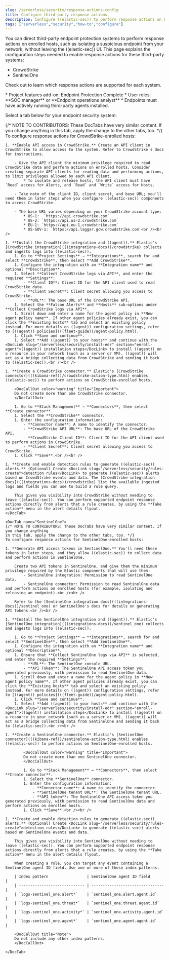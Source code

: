 ```yaml
---
slug: /serverless/security/response-actions-config
title: Configure third-party response actions
description: Configure ((elastic-sec)) to perform response actions on hosts protected by third-party systems.
tags: ["serverless","security","how-to","configure"]
---
```


<DocBadge template="technical preview" />

<DocCallOut template="technical_preview" />

<div id="response-actions-config"></div>

You can direct third-party endpoint protection systems to perform response actions on enrolled hosts, such as isolating a suspicious endpoint from your network, without leaving the ((elastic-sec)) UI. This page explains the configuration steps needed to enable response actions for these third-party systems:

* CrowdStrike
* SentinelOne

Check out <DocLink slug="/serverless/security/third-party-actions" /> to learn which response actions are supported for each system.

<DocCallOut title="Prerequisites">
* <DocLink slug="/serverless/elasticsearch/manage-project">Project features add-on</DocLink>: Endpoint Protection Complete
* <DocLink slug="/serverless/general/assign-user-roles">User roles</DocLink>: **SOC manager** or **Endpoint operations analyst**
* Endpoints must have actively running third-party agents installed.
</DocCallOut>

Select a tab below for your endpoint security system:

<DocTabs>
    <DocTab name="CrowdStrike">
    {/* NOTE TO CONTRIBUTORS: These DocTabs have very similar content. If you change anything 
    in this tab, apply the change to the other tabs, too. */}
    To configure response actions for CrowdStrike-enrolled hosts:

    1. **Enable API access in CrowdStrike.** Create an API client in CrowdStrike to allow access to the system. Refer to CrowdStrike's docs for instructions.

        - Give the API client the minimum privilege required to read CrowdStrike data and perform actions on enrolled hosts. Consider creating separate API clients for reading data and performing actions, to limit privileges allowed by each API client.
            * To isolate and release hosts, the API client must have `Read` access for Alerts, and `Read` and `Write` access for Hosts.

        - Take note of the client ID, client secret, and base URL; you'll need them in later steps when you configure ((elastic-sec)) components to access CrowdStrike.

        - The base URL varies depending on your CrowdStrike account type:
            * US-1:  `https://api.crowdstrike.com`
            * US-2: `https://api.us-2.crowdstrike.com`
            * EU-1: `https://api.eu-1.crowdstrike.com`
            * US-GOV-1: `https://api.laggar.gcw.crowdstrike.com`<br /><br />

    1. **Install the CrowdStrike integration and ((agent)).** Elastic's [CrowdStrike integration](((integrations-docs))/crowdstrike) collects and ingests logs into ((elastic-sec)).
        1. Go to **Project Settings** → **Integrations**, search for and select **CrowdStrike**, then select **Add CrowdStrike**.
        1. Configure the integration with an **Integration name** and optional **Description**.
        1. Select **Collect CrowdStrike logs via API**, and enter the required **Settings**:
            - **Client ID**: Client ID for the API client used to read CrowdStrike data.
            - **Client Secret**: Client secret allowing you access to CrowdStrike.
            - **URL**: The base URL of the CrowdStrike API.
        1. Select the **Falcon Alerts** and **Hosts** sub-options under **Collect CrowdStrike logs via API**.
        1. Scroll down and enter a name for the agent policy in **New agent policy name**. If other agent policies already exist, you can click the **Existing hosts** tab and select an existing policy instead. For more details on ((agent)) configuration settings, refer to [((agent)) policies](((fleet-guide))/agent-policy.html).
        1. Click **Save and continue**.
        1. Select **Add ((agent)) to your hosts** and continue with the <DocLink slug="/serverless/security/install-edr" section="enroll-agent">((agent)) installation steps</DocLink> to install ((agent)) on a resource in your network (such as a server or VM). ((agent)) will act as a bridge collecting data from CrowdStrike and sending it back to ((elastic-sec)).<br /><br />

    1. **Create a CrowdStrike connector.** Elastic's [CrowdStrike connector](((kibana-ref))/crowdstrike-action-type.html) enables ((elastic-sec)) to perform actions on CrowdStrike-enrolled hosts.

        <DocCallOut color="warning" title="Important">
        Do not create more than one CrowdStrike connector.
        </DocCallOut>

        1. Go to **Stack Management** → **Connectors**, then select **Create connector**.
        1. Select the **CrowdStrike** connector.
        1. Enter the configuration information:
            - **Connector name**: A name to identify the connector.
            - **CrowdStrike API URL**: The base URL of the CrowdStrike API.
            - **CrowdStrike Client ID**: Client ID for the API client used to perform actions in CrowdStrike.
            - **Client Secret**: Client secret allowing you access to CrowdStrike.
        1. Click **Save**.<br /><br />
        
    1. **Create and enable detection rules to generate ((elastic-sec)) alerts.** (Optional) Create <DocLink slug="/serverless/security/rules-create">detection rules</DocLink> to generate ((elastic-sec)) alerts based on CrowdStrike events and data. The [CrowdStrike integration docs](((integrations-docs))/crowdstrike) list the available ingested logs and fields you can use to build a rule query.

        This gives you visibility into CrowdStrike without needing to leave ((elastic-sec)). You can perform supported endpoint response actions directly from alerts that a rule creates, by using the **Take action** menu in the alert details flyout.
    </DocTab>

    <DocTab name="SentinelOne">
    {/* NOTE TO CONTRIBUTORS: These DocTabs have very similar content. If you change anything 
    in this tab, apply the change to the other tabs, too. */}
    To configure response actions for SentinelOne-enrolled hosts:

    1. **Generate API access tokens in SentinelOne.** You'll need these tokens in later steps, and they allow ((elastic-sec)) to collect data and perform actions in SentinelOne.

        Create two API tokens in SentinelOne, and give them the minimum privilege required by the Elastic components that will use them:
            - SentinelOne integration: Permission to read SentinelOne data.
            - SentinelOne connector: Permission to read SentinelOne data and perform actions on enrolled hosts (for example, isolating and releasing an endpoint).<br /><br />
        
        Refer to the [SentinelOne integration docs](((integrations-docs))/sentinel_one) or SentinelOne's docs for details on generating API tokens.<br /><br />

    1. **Install the SentinelOne integration and ((agent)).** Elastic's [SentinelOne integration](((integrations-docs))/sentinel_one) collects and ingests logs into ((elastic-sec)).

        1. Go to **Project Settings** → **Integrations**, search for and select **SentinelOne**, then select **Add SentinelOne**.
        1. Configure the integration with an **Integration name** and optional **Description**.
        1. Ensure that **Collect SentinelOne logs via API** is selected, and enter the required **Settings**:
            - **URL**: The SentinelOne console URL.
            - **API Token**: The SentinelOne API access token you generated previously, with permission to read SentinelOne data.
        1. Scroll down and enter a name for the agent policy in **New agent policy name**. If other agent policies already exist, you can click the **Existing hosts** tab and select an existing policy instead. For more details on ((agent)) configuration settings, refer to [((agent)) policies](((fleet-guide))/agent-policy.html).
        1. Click **Save and continue**.
        1. Select **Add ((agent)) to your hosts** and continue with the <DocLink slug="/serverless/security/install-edr" section="enroll-agent">((agent)) installation steps</DocLink> to install ((agent)) on a resource in your network (such as a server or VM). ((agent)) will act as a bridge collecting data from SentinelOne and sending it back to ((elastic-sec)).<br /><br />

    1. **Create a SentinelOne connector.** Elastic's [SentinelOne connector](((kibana-ref))/sentinelone-action-type.html) enables ((elastic-sec)) to perform actions on SentinelOne-enrolled hosts.            

            <DocCallOut color="warning" title="Important">
            Do not create more than one SentinelOne connector.
            </DocCallOut>

            1. Go to **Stack Management** → **Connectors**, then select **Create connector**.
            1. Select the **SentinelOne** connector.
            1. Enter the configuration information:
                - **Connector name**: A name to identify the connector.
                - **SentinelOne tenant URL**: The SentinelOne tenant URL.
                - **API token**: The SentinelOne API access token you generated previously, with permission to read SentinelOne data and perform actions on enrolled hosts.
            1. Click **Save**.<br /><br />
    
    1. **Create and enable detection rules to generate ((elastic-sec)) alerts.** (Optional) Create <DocLink slug="/serverless/security/rules-create">detection rules</DocLink> to generate ((elastic-sec)) alerts based on SentinelOne events and data.

        This gives you visibility into SentinelOne without needing to leave ((elastic-sec)). You can perform supported endpoint response actions directly from alerts that a rule creates, by using the **Take action** menu in the alert details flyout.

        When creating a rule, you can target any event containing a SentinelOne agent ID field. Use one or more of these index patterns:

        | Index pattern                 | SentinelOne agent ID field       |
        | ----------------------------- | -------------------------------- |
        | `logs-sentinel_one.alert*`    | `sentinel_one.alert.agent.id`    |
        | `logs-sentinel_one.threat*`   | `sentinel_one.threat.agent.id`   |
        | `logs-sentinel_one.activity*` | `sentinel_one.activity.agent.id` |
        | `logs-sentinel_one.agent*`    | `sentinel_one.agent.agent.id`    |

        <DocCallOut title="Note">
        Do not include any other index patterns.
        </DocCallOut>

    </DocTab>
</DocTabs>
